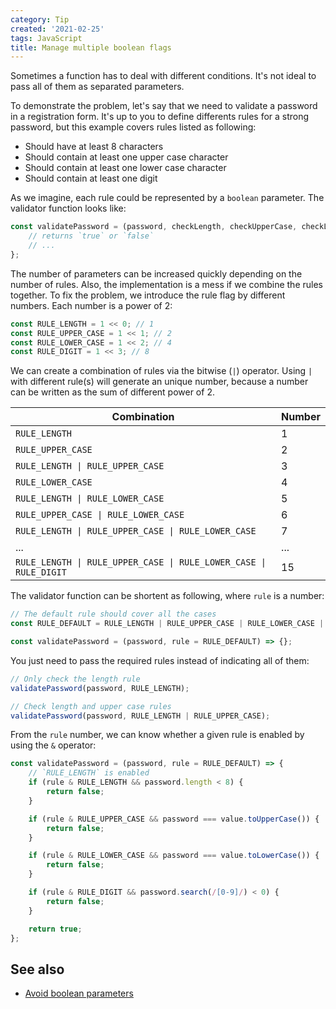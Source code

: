 ```yaml
---
category: Tip
created: '2021-02-25'
tags: JavaScript
title: Manage multiple boolean flags
---
```


Sometimes a function has to deal with different conditions. It's not ideal to pass all of them as separated parameters.

To demonstrate the problem, let's say that we need to validate a password in a registration form. It's up to you to define differents rules for a strong password, but this example covers rules listed as following:

-   Should have at least 8 characters
-   Should contain at least one upper case character
-   Should contain at least one lower case character
-   Should contain at least one digit

As we imagine, each rule could be represented by a `boolean` parameter. The validator function looks like:

```js
const validatePassword = (password, checkLength, checkUpperCase, checkLowerCase, checkDigit) => {
    // returns `true` or `false`
    // ...
};
```

The number of parameters can be increased quickly depending on the number of rules. Also, the implementation is a mess if we combine the rules together.
To fix the problem, we introduce the rule flag by different numbers. Each number is a power of 2:

```js
const RULE_LENGTH = 1 << 0; // 1
const RULE_UPPER_CASE = 1 << 1; // 2
const RULE_LOWER_CASE = 1 << 2; // 4
const RULE_DIGIT = 1 << 3; // 8
```

We can create a combination of rules via the bitwise (`|`) operator. Using `|` with different rule(s) will generate an unique number, because a number can be written as the sum of different power of 2.

| Combination                                                       | Number |
| ----------------------------------------------------------------- | ------ |
| `RULE_LENGTH`                                                     | 1      |
| `RULE_UPPER_CASE`                                                 | 2      |
| `RULE_LENGTH \| RULE_UPPER_CASE`                                  | 3      |
| `RULE_LOWER_CASE`                                                 | 4      |
| `RULE_LENGTH \| RULE_LOWER_CASE`                                  | 5      |
| `RULE_UPPER_CASE \| RULE_LOWER_CASE`                              | 6      |
| `RULE_LENGTH \| RULE_UPPER_CASE \| RULE_LOWER_CASE`               | 7      |
| ...                                                               | ...    |
| `RULE_LENGTH \| RULE_UPPER_CASE \| RULE_LOWER_CASE \| RULE_DIGIT` | 15     |

The validator function can be shortent as following, where `rule` is a number:

```js
// The default rule should cover all the cases
const RULE_DEFAULT = RULE_LENGTH | RULE_UPPER_CASE | RULE_LOWER_CASE | RULE_DIGIT; // 15

const validatePassword = (password, rule = RULE_DEFAULT) => {};
```

You just need to pass the required rules instead of indicating all of them:

```js
// Only check the length rule
validatePassword(password, RULE_LENGTH);

// Check length and upper case rules
validatePassword(password, RULE_LENGTH | RULE_UPPER_CASE);
```

From the `rule` number, we can know whether a given rule is enabled by using the `&` operator:

```js
const validatePassword = (password, rule = RULE_DEFAULT) => {
    // `RULE_LENGTH` is enabled
    if (rule & RULE_LENGTH && password.length < 8) {
        return false;
    }

    if (rule & RULE_UPPER_CASE && password === value.toUpperCase()) {
        return false;
    }

    if (rule & RULE_LOWER_CASE && password === value.toLowerCase()) {
        return false;
    }

    if (rule & RULE_DIGIT && password.search(/[0-9]/) < 0) {
        return false;
    }

    return true;
};
```

## See also

-   [Avoid boolean parameters](https://phuoc.ng/collection/tips/avoid-boolean-parameters/)
